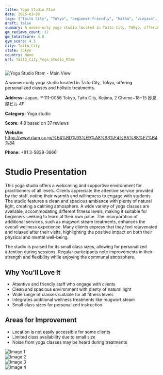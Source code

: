 ```yaml
---
title: Yoga Studio Rtam
date: 2025-03-08
tags: ["Taito City", "Tokyo", "beginner-friendly", "hatha", "vinyasa", "welcoming atmosphere", "women-only", "Taito City"]  
draft: false
summary: A women-only yoga studio located in Taito City, Tokyo, offering personalized classes and holistic treatments.
gm_reviews_count: 37
gm_totalScore: 4.8
gym_score: 4.3
city: Taito_City
state: Tokyo
country: None
url: Taito_City_Yoga_Studio_Rtam
---
```


<div className="aspect-[16/9] relative my-8">
  <img 
    src="https://lh5.googleusercontent.com/p/AF1QipOCk7JSF9aS7PFedd-QW3L0d1Kj8a2pIl8qkOuU=w1920-h1080-k-no"
    alt="Yoga Studio Rtam - Main View"
    className="object-cover absolute inset-0 w-full h-full rounded-lg"
  />
</div>

A women-only yoga studio located in Taito City, Tokyo, offering personalized classes and holistic treatments.

**Address:** Japan, 〒111-0056 Tokyo, Taito City, Kojima, 2 Chome−18−15 妙見屋ビル 4F

**Category:** Yoga studio

**Score:** 4.8 based on 37 reviews

**Website:** https://www.rtam.co.jp/%E4%BD%93%E9%A8%93%E4%BA%88%E7%B4%84

**Phone:** +81 3-5829-3666

# Studio Presentation

This yoga studio offers a welcoming and supportive environment for practitioners of all levels. Clients appreciate the attentive service provided by the staff, noting their warmth and willingness to engage with students. The studio features a clean and spacious ambiance with plenty of natural light, creating a calming atmosphere. A wide variety of yoga classes are available, accommodating different fitness levels, making it suitable for beginners seeking to learn at their own pace. The incorporation of additional services, such as mugwort steam treatments, enhances the overall wellness experience. Many clients express that they feel rejuvenated and relaxed after their visits, highlighting the positive impact on both their physical and mental well-being.

The studio is praised for its small class sizes, allowing for personalized attention during sessions. Regular participants note improvements in their strength and flexibility while enjoying the communal atmosphere.

## Why You'll Love It

- Attentive and friendly staff who engage with clients
- Clean and spacious environment with plenty of natural light
- Wide range of classes suitable for all fitness levels
- Integrates additional wellness treatments like mugwort steam
- Small class sizes for personalized instruction

## Areas for Improvement

- Location is not easily accessible for some clients
- Limited class availability due to small size
- Noise from yoga classes may be heard during treatments

<div className="grid grid-cols-1 xl:grid-cols-2 gap-4 my-8">
<div className="aspect-[4/3] relative"><img src="https://lh3.googleusercontent.com/p/AF1QipMiNUY-EhNfS9xehb7LtIrHgCB10TAr3rMNuUzD=w1920-h1080-k-no" alt="Image 1" className="object-cover absolute inset-0 w-full h-full rounded-lg" /></div>
<div className="aspect-[4/3] relative"><img src="https://lh5.googleusercontent.com/p/AF1QipO3gNRUeng8sEXlRBiCq7NNnCcOHIQwsAOL3E0O=w1920-h1080-k-no" alt="Image 2" className="object-cover absolute inset-0 w-full h-full rounded-lg" /></div>
<div className="aspect-[4/3] relative"><img src="https://lh5.googleusercontent.com/p/AF1QipOw0h4EDvhGLQs3SijDRmH7uDsVFhVQEZvK5IY7=w1920-h1080-k-no" alt="Image 3" className="object-cover absolute inset-0 w-full h-full rounded-lg" /></div>
<div className="aspect-[4/3] relative"><img src="https://lh5.googleusercontent.com/p/AF1QipPKWSoEXp3cm8UJInqhUDwswaiF56NdfkrdcDw2=w1920-h1080-k-no" alt="Image 4" className="object-cover absolute inset-0 w-full h-full rounded-lg" /></div>
</div>